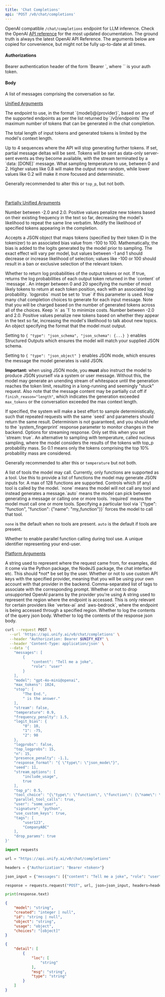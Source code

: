```yaml
---
title: 'Chat Completions'
api: 'POST /v0/chat/completions'
---
```

OpenAI compatible `/chat/completions` endpoint for LLM inference.
Check the OpenAI
[API reference](https://platform.openai.com/docs/api-reference/chat)
for the most updated documentation. The ground truth is always the latest OpenAI API
Reference. The arguments below are copied for convenience, but might not be fully
up-to-date at all times.

#### Authorizations

<ParamField header="Authorization" type="string" required="true">
  Bearer authentication header of the form `Bearer <token>`, where `<token>` is your auth token.
</ParamField>

#### Body

<ParamField body="messages" type="[object]" required="true">
A list of messages comprising the conversation so far.
</ParamField>



<br />

[Unified Arguments](https://docs.unify.ai/universal_api/arguments#unified-arguments)

<ParamField body="model" type="string" required="true">
The endpoint to use, in the format `{model}@{provider}`, based on any of the supported endpoints as per the list returned by `/v0/endpoints`
</ParamField>

<ParamField body="max_tokens" type="integer | null" >
The maximum number of tokens that can be generated in the chat completion.

The total length of input tokens and generated tokens is limited by the model's context length.
</ParamField>

<ParamField body="stop" type="string | array | null" >
Up to 4 sequences where the API will stop generating further tokens.
</ParamField>

<ParamField body="stream" type="boolean"  default={false}>
If set, partial message deltas will be sent. Tokens will be sent as data-only server-sent events as they become available, with the stream terminated by a `data: [DONE]` message.
</ParamField>

<ParamField body="temperature" type="number | null"  default={1.0}>
What sampling temperature to use, between 0 and 2. Higher values like 0.8 will make the output more random, while lower values like 0.2 will make it more focused and deterministic.

Generally recommended to alter this or `top_p`, but not both.
</ParamField>



<br />

[Partially Unified Arguments](https://docs.unify.ai/universal_api/arguments#partially-unified-arguments)

<ParamField body="frequency_penalty" type="number | null" >
Number between -2.0 and 2.0. Positive values penalize new tokens based on their existing frequency in the text so far, decreasing the model's likelihood to repeat the same line verbatim.
</ParamField>

<ParamField body="logit_bias" type="object | null" >
Modify the likelihood of specified tokens appearing in the completion.

Accepts a JSON object that maps tokens (specified by their token ID in the tokenizer) to an associated bias value from -100 to 100. Mathematically, the bias is added to the logits generated by the model prior to sampling. The exact effect will vary per model, but values between -1 and 1 should decrease or increase likelihood of selection; values like -100 or 100 should result in a ban or exclusive selection of the relevant token.
</ParamField>

<ParamField body="logprobs" type="boolean | null" >
Whether to return log probabilities of the output tokens or not. If true, returns the log probabilities of each output token returned in the `content` of `message`.
</ParamField>

<ParamField body="top_logprobs" type="integer | null" >
An integer between 0 and 20 specifying the number of most likely tokens to return at each token position, each with an associated log probability. `logprobs` must be set to `true` if this parameter is used.
</ParamField>

<ParamField body="n" type="integer | null" >
How many chat completion choices to generate for each input message. Note that you will be charged based on the number of generated tokens across all of the choices. Keep `n` as `1` to minimize costs.
</ParamField>

<ParamField body="presence_penalty" type="number | null" >
Number between -2.0 and 2.0. Positive values penalize new tokens based on whether they appear in the text so far, increasing the model's likelihood to talk about new topics.
</ParamField>

<ParamField body="response_format" type="object | null" >
An object specifying the format that the model must output.

Setting to `{ "type": "json_schema", "json_schema": {...} }` enables Structured Outputs which ensures the model will match your supplied JSON schema.

Setting to `{ "type": "json_object" }` enables JSON mode, which ensures the message the model generates is valid JSON.

**Important:** when using JSON mode, you **must** also instruct the model to produce JSON yourself via a system or user message. Without this, the model may generate an unending stream of whitespace until the generation reaches the token limit, resulting in a long-running and seemingly "stuck" request. Also note that the message content may be partially cut off if `finish_reason="length"`, which indicates the generation exceeded `max_tokens` or the conversation exceeded the max context length.
</ParamField>

<ParamField body="seed" type="integer | null" >
If specified, the system will make a best effort to sample deterministically, such that repeated requests with the same `seed` and parameters should return the same result. Determinism is not guaranteed, and you should refer to the `system_fingerprint` response parameter to monitor changes in the backend.
</ParamField>

<ParamField body="stream_options" type="object | null" >
Options for streaming response. Only set this when you set `stream: true`.
</ParamField>

<ParamField body="top_p" type="number | null" >
An alternative to sampling with temperature, called nucleus sampling, where the model considers the results of the tokens with top_p probability mass. So 0.1 means only the tokens comprising the top 10% probability mass are considered.

Generally recommended to alter this or `temperature` but not both.
</ParamField>

<ParamField body="tools" type="array | null" >
A list of tools the model may call. Currently, only functions are supported as a tool. Use this to provide a list of functions the model may generate JSON inputs for. A max of 128 functions are supported.
</ParamField>

<ParamField body="tool_choice" type="any | null" >
Controls which (if any) tool is called by the model. `none` means the model will not call any tool and instead generates a message.`auto` means the model can pick between generating a message or calling one or more tools. `required` means the model must call one or more tools. Specifying a particular tool via `{"type": "function", "function": {"name": "my_function"}}` forces the model to call that tool.

`none` is the default when no tools are present. `auto` is the default if tools are present.
</ParamField>

<ParamField body="parallel_tool_calls" type="boolean | null"  default={true}>
Whether to enable parallel function calling during tool use.
</ParamField>

<ParamField body="user" type="string | null" >
A unique identifier representing your end-user.
</ParamField>



<br />

[Platform Arguments](https://docs.unify.ai/universal_api/arguments#platform-arguments)

<ParamField body="signature" type="string | null" >
A string used to represent where the request came from, for examples, did it come via the Python package, the NodeJS package, the chat interface etc. This should *not* be set by the user.
</ParamField>

<ParamField body="use_custom_keys" type="boolean | null" >
Whether or not to use custom API keys with the specified provider, meaning that you will be using your own account with that provider in the backend.
</ParamField>

<ParamField body="tags" type="string | array | null" >
Comma-separated list of tags to associate with the corresponding prompt.
</ParamField>

<ParamField body="drop_params" type="boolean"  default={true}>
Whether or not to drop unsupported OpenAI params by the provider you're using
</ParamField>

<ParamField body="region" type="string | null" >
A string used to represent the region where the endpoint is accessed. This is only relevant for certain providers like `vertex-ai` and `aws-bedrock`, where the endpoint is being accessed through a specified region.
</ParamField>

<ParamField body="log_query_body" type="boolean | null"  default={true}>
Whether to log the contents of the query json body.
</ParamField>

<ParamField body="log_response_body" type="boolean | null"  default={true}>
Whether to log the contents of the response json body.
</ParamField>

<RequestExample>

```bash cURL
curl --request POST \
  --url 'https://api.unify.ai/v0/chat/completions' \
  --header "Authorization: Bearer $UNIFY_KEY" \
  --header 'Content-Type: application/json' \
  --data '{
    "messages": [
        {
            "content": "Tell me a joke",
            "role": "user"
        }
    ],
    "model": "gpt-4o-mini@openai",
    "max_tokens": 1024,
    "stop": [
        "The End.",
        " is the answer."
    ],
    "stream": false,
    "temperature": 0.9,
    "frequency_penalty": 1.5,
    "logit_bias": {
        "0": 10,
        "1": -75,
        "2": 90
    },
    "logprobs": false,
    "top_logprobs": 15,
    "n": 15,
    "presence_penalty": -1.1,
    "response_format": "{ \"type\": \"json_mode\"}",
    "seed": 11,
    "stream_options": [
        "include_usage",
        true
    ],
    "top_p": 0.5,
    "tool_choice": "{\"type\": \"function\", \"function\": {\"name\": \"my_function\"}}",
    "parallel_tool_calls": true,
    "user": "some_user",
    "signature": "python",
    "use_custom_keys": true,
    "tags": [
        "user123",
        "CompanyABC"
    ],
    "drop_params": true
}'
```

```python Python
import requests

url = "https://api.unify.ai/v0/chat/completions"

headers = {"Authorization": "Bearer <token>"}

json_input = {"messages": [{"content": "Tell me a joke", "role": "user"}], "model": "gpt-4o-mini@openai", "max_tokens": 1024, "stop": ["The End.", " is the answer."], "stream": False, "temperature": 0.9, "frequency_penalty": 1.5, "logit_bias": {"0": 10, "1": -75, "2": 90}, "logprobs": False, "top_logprobs": 15, "n": 15, "presence_penalty": -1.1, "response_format": "{ "type": "json_mode"}", "seed": 11, "stream_options": ["include_usage", True], "top_p": 0.5, "tool_choice": "{"type": "function", "function": {"name": "my_function"}}", "parallel_tool_calls": True, "user": "some_user", "signature": "python", "use_custom_keys": True, "tags": ["user123", "CompanyABC"], "drop_params": True}

response = requests.request("POST", url, json=json_input, headers=headers)

print(response.text)
```

</RequestExample>
<ResponseExample>

```json 200
{
    "model": "string",
    "created": "integer | null",
    "id": "string | null",
    "object": "string",
    "usage": "object",
    "choices": "[object]"
}
```

```json 422
{
    "detail": [
        {
            "loc": [
                "string"
            ],
            "msg": "string",
            "type": "string"
        }
    ]
}
```

</ResponseExample>
